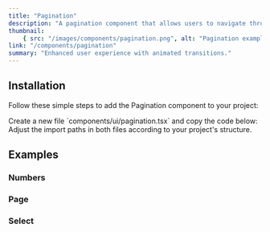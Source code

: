 ```yaml
---
title: "Pagination"
description: "A pagination component that allows users to navigate through a list of items."
thumbnail:
    { src: "/images/components/pagination.png", alt: "Pagination example" }
link: "/components/pagination"
summary: "Enhanced user experience with animated transitions."
---
```


<ComponentPreview name="pagination-demo" />

## Installation

Follow these simple steps to add the Pagination component to your project:

<Steps>

<Step>
    Create a new file `components/ui/pagination.tsx` and copy the code below:
</Step>

<CollapsibleSource name="pagination" />

<Step>
    Adjust the import paths in both files according to your project's structure.
</Step>

</Steps>

## Examples

### Numbers

<ComponentPreview name="pagination-numbers" />

### Page

<ComponentPreview name="pagination-page" />

### Select

<ComponentPreview name="pagination-select" />
